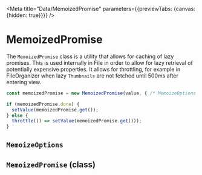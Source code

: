 
<Meta title="Data/MemoizedPromise" parameters={{previewTabs: {canvas: {hidden: true}}}} />

# MemoizedPromise

The `MemoizedPromise` class is a utility that allows for caching of lazy
promises. This is used internally in <LinkTo title="Data/File">File</LinkTo> in
order to allow for lazy retrieval of potentially expensive properties. It allows
for throttling, for example
in <LinkTo title="Components/FileOrganizer" story="'Use Managed Files Hook">FileOrganizer</LinkTo> when
lazy `Thumbnails` are not fetched until 500ms after entering view.

```ts
const memoizedPromise = new MemoizedPromise(value, { /* MemoizeOptions */ });

if (memoizedPromise.done) {
  setValue(memoizedPromise.get());
} else {
  throttle(() => setValue(memoizedPromise.get()));
}
```

## `MemoizeOptions`

<Props of={options} />

## `MemoizedPromise` (class)

<Props of={output} />
